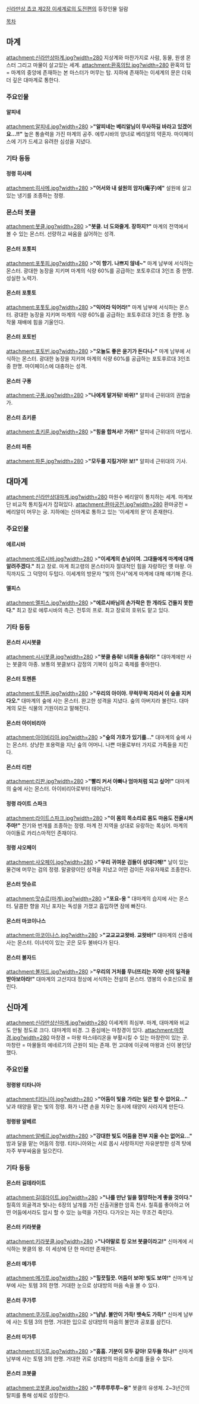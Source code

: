 [[신라만상 쵸코 제2장 이세계로의 도전편]]의 등장인물 일람

[[목차]]
== 마계 ==
attachment:신라만상마계.jpg?width=280 
지상계와 마찬가지로 사람, 동물, 원생 몬스터 그리고 마물이 살고있는 세계.
attachment:환혹의탑.jpg?width=280
환혹의 탑 = 마계의 중앙에 존재하는 본 마스터가 머무는 탑. 지하에 존재하는 이세계의 문은 더욱 더 깊은 대마계로 통한다. 
=== 주요인물 ===
==== 알피네 ====
attachment:알피네.jpg?width=280
>'''"알피네는 베리알님이 무사하길 바라고 있겠어요...!!"'''
높은 통솔력을 가진 마계의 공주. 에루시바의 양녀로 베리알의 약혼자. 마이페이스에 기가 드세고 유려한 심성을 지녔다.
=== 기타 등등 ===
==== 정령 히사메 ====
attachment:히사메.jpg?width=280 
>'''"어서와 내 설원의 암자(庵子)에"'''
설원에 살고 있는 냉기를 조종하는 정령.
=== 몬스터 봇클 ===
attachment:봇클.jpg?width=280 
>'''"봇클. 너 도와줄게. 장하지?"'''
마계의 전역에서 볼 수 있는 몬스터. 선량하고 싸움을 싫어하는 성격.
==== 몬스터 포톳피 ====
attachment:포톳피.jpg?width=280 
>'''"이 향기. 나쁘지 않네~"'''
마계 남부에 서식하는 몬스터. 광대한 농장을 지키며 마계의 식량 60%를 공급하는 포토후르대 3인조 중 한명. 성실한 노력가.
==== 몬스터 포톳토 ====
attachment:포톳토.jpg?width=280 
>'''"익어라 익어라!"'''
마계 남부에 서식하는 몬스터. 광대한 농장을 지키며 마계의 식량 60%를 공급하는 포토후르대 3인조 중 한명. 농작물 재배에 힘을 기울인다.
==== 몬스터 포토빈 ====
attachment:포토빈.jpg?width=280 
>'''"오늘도 좋은 윤기가 돈다니-"'''
마계 남부에 서식하는 몬스터. 광대한 농장을 지키며 마계의 식량 60%를 공급하는 포토후르대 3인조 중 한명. 마이페이스에 대충하는 성격.
==== 몬스터 구퐁 ====
attachment:구퐁.jpg?width=280 
>'''"나에게 맡겨둬! 바위!"'''
알피네 근위대의 권법술가.
==== 몬스터 쵸키룬 ====
attachment:쵸키룬.jpg?width=280 
>'''"힘을 합쳐서! 가위!"'''
알피네 근위대의 마법사.
==== 몬스터 파톤 ====
attachment:파톤.jpg?width=280 
>'''"모두를 지킬거야! 보!"'''
알피네 근위대의 기사.
== 대마계 ==
attachment:신라만상대마계.jpg?width=280 
마원수 베리알이 통치하는 세계. 마계보단 비교적 통치질서가 잡혀있다.
attachment:환마궁전.jpg?width=280
환마궁전 = 베리알이 머무는 궁. 지하에는 신마계로 통하고 있는 '이세계의 문'이 존재한다.
=== 주요인물 ===
==== 에르시바 ====
attachment:에르시바.jpg?width=280
>'''"이세계의 손님이여. 그대들에게 마계에 대해 알려주겠다."'''
최고 장로. 마계 최고령의 몬스터이자 절대적인 힘을 자랑하던 옛 마왕. 아직까지도 그 덕망이 두텁다. 이세계의 방문자 "빛의 전사"에게 마계에 대해 얘기해 준다.
==== 멜피스 ====
attachment:멜피스.jpg?width=280
>'''"에르시바님의 손가락은 한 개라도 건들지 못한다."'''
최고 장로 에루시바의 측근. 전투의 프로. 최고 장로의 호위도 맡고 있다. 
=== 기타 등등 ===
==== 몬스터 시시봇클 ====
attachment:시시봇클.jpg?width=280 
>'''"봇클 춤춰! 너희들 춤춰라! "'''
대마계에만 사는 봇클의 아종. 보통의 봇클보다 감정의 기복이 심하고 축제를 좋아한다.
==== 몬스터 토렌톤 ====
attachment:토렌톤.jpg?width=280
>'''"우리의 아이야. 무럭무럭 자라서 이 숲을 지켜다오."'''
대마계의 숲에 사는 몬스터. 완고한 성격을 지녔다. 숲의 아버지라 불린다. 대마계의 모든 식물의 기원이라고 말해진다.
==== 몬스터 아이비리아 ====
attachment:아이비리아.jpg?width=280 
>'''"숲의 가호가 있기를..."'''
대마계의 숲에 사는 몬스터. 상냥한 포용력을 지닌 숲의 어머니. 나쁜 마물로부터 가지로 가족들을 지킨다.
==== 몬스터 리판 ====
attachment:리판.jpg?width=280
>'''"빨리 커서 아빠나 엄마처럼 되고 싶어!"'''
대마계의 숲에 사는 몬스터. 아이비리아로부터 태어났다.
==== 정령 라이트 스파크 ====
attachment:라이트스파크.jpg?width=280 
>'''"이 몸의 목소리로 몸도 마음도 전율시켜주마!"'''
전기와 번개를 조종하는 정령. 마계 전 지역을 상대로 유랑하는 록싱어. 마계의 아이돌로 카리스마적인 존재이다.
==== 정령 샤오페이 ====
attachment:샤오페이.jpg?width=280 
>'''"우리 귀여운 검들이 상대다해!"'''
날이 있는 물건에 머무는 검의 정령. 말괄량이인 성격을 지녔고 어떤 검이든 자유자재로 조종한다.
==== 몬스터 맛슈르 ====
attachment:맛슈르(마계).jpg?width=280
>'''"포요-옹 "'''
대마계의 습지에 사는 몬스터. 달콤한 향을 지닌 포자는 독성을 가졌고 흡입하면 잠에 빠진다.
==== 몬스터 마코이나스 ====
attachment:마코이나스.jpg?width=280
>'''"교교교교왓바. 교왓바!"'''
대마계의 산중에 사는 몬스터. 이녀석이 있는 곳은 모두 불바다가 된다.
==== 몬스터 볼자드 ====
attachment:볼자드.jpg?width=280
>'''"우리의 거처를 무너뜨리는 자여! 신의 일격을 받아보아라!"'''
대마계의 고산지대 정상에 서식하는 전설의 몬스터. 영봉의 수호신으로 불린다.
== 신마계 ==
attachment:신라만상신마계.jpg?width=280
이세계의 최심부. 마계, 대마계와 비교도 안될 정도로 크다. 대마계의 비경. 그 중심에는 마창경이 있다.
attachment:마창경.jpg?width=280
마창경 = 마왕 마스테리온을 부활시킬 수 있는 마창란이 있는 곳.
마창란 = 마물들의 에네르기의 근원이 되는 존재. 먼 고대에 이곳에 마왕과 신이 봉인당했다.
=== 주요인물 ===
==== 정령왕 티타니아 ====
attachment:티타니아.jpg?width=280 
>'''"어둠이 빛을 가리는 일은 할 수 없어요..."'''
낮과 태양을 맡는 빛의 정령. 화가 나면 손을 치우는 동시에 태양이 사라지게 만든다.
==== 정령왕 알베르 ====
attachment:알베르.jpg?width=280 
>'''"강대한 빛도 어둠을 전부 지울 수는 없어요..."'''
밤과 달을 맡는 어둠의 정령. 티타니아와는 서로 몹시 사랑하지만 자유분방한 성격 탓에 자주 부부싸움을 일으킨다.
=== 기타 등등 ===
==== 몬스터 길데라이트 ====
attachment:길데라이트.jpg?width=280
>'''"나를 만난 일을 절망하는게 좋을 것이다."'''
칠흑의 외골격과 빛나는 6장의 날개를 가진 신출귀몰한 암흑 천사. 칠흑를 좋아하고 어떤 어둠에서라도 암시 할 수 있는 능력을 가진다. 다가오는 자는 무조건 죽인다.
==== 몬스터 키라봇클 ====
attachment:키라봇클.jpg?width=280
>'''"나야말로 킹 오브 봇클이라고!"'''
신마계에 서식하는 봇클의 왕. 이 세상에 단 한 마리만 존재한다.
==== 몬스터 메가루 ====
attachment:메가루.jpg?width=280
>'''"힐끗힐끗. 어둠이 보여! 빛도 보여!"'''
신마계 남부에 사는 토템 3의 한명. 거대한 눈으로 상대방의 마음 속을 볼 수 있다.
==== 몬스터 쿠가루 ====
attachment:쿠가루.jpg?width=280
>'''"냠냠. 불안이 가득! 뱃속도 가득!"'''
신마계 남부에 사는 토템 3의 한명. 거대한 입으로 상대방의 마음의 불안과 공포를 삼킨다.
==== 몬스터 미가루 ====
attachment:미가루.jpg?width=280
>'''"흠흠. 기분이 모두 같아! 모두들 하나!"'''
신마계 남부에 사는 토템 3의 한명. 거대한 귀로 상대방의 마음의 소리를 들을 수 있다.
==== 몬스터 코봇클 ====
attachment:코봇클.jpg?width=280
>'''"루루루루루~웅"'''
봇클의 유생체. 2~3년간의 탈피를 통해 성체로 성장한다.

